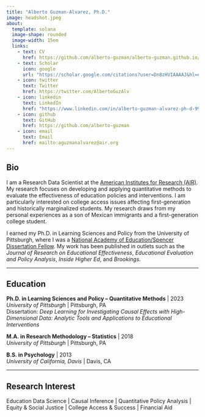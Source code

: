 ```yaml
---
title: "Alberto Guzman-Alvarez, Ph.D."
image: headshot.jpeg
about:
  template: solana
  image-shape: rounded
  image-width: 15em
  links:
    - text: CV
      href: https://github.com/alberto-guzman/alberto-guzman.github.io/blob/master/Alberto%20Guzman-Alvarez%20CV%200323.pdf
    - text: Scholar
      icon: google
      url: "https://scholar.google.com/citations?user=Dn8zHVIAAAAJ&hl=en"
    - icon: twitter
      text: Twitter
      href: https://twitter.com/AlbertoGuzAlv
    - icon: linkedin
      text: LinkedIn
      href: "https://www.linkedin.com/in/alberto-guzman-alvarez-ph-d-99239a5a/"
    - icon: github
      text: GitHub
      href: https://github.com/alberto-guzman
    - icon: email
      text: Email
      href: mailto:aguzmanalvarez@air.org
---
```


::: {.column-page}

## Bio

I am a Research Data Scientist at the [American Institutes for Research (AIR)](https://www.air.org/). My research focuses on developing and applying quantitative methods to evaluate the effectiveness of education policies and interventions. I am particularly interested on college access issues affecting first-generation and historically marginalized students. My research draws from my personal experiences as a son of Mexican immigrants and a first-generation college student.

I earned my Ph.D. in Learning Sciences and Policy from the University of Pittsburgh, where I was a [National Academy of Education/Spencer Dissertation Fellow](https://naeducation.org/2021-naed-spencer-dissertation-fellows/). My work has been published in outlets such as the *Journal of Research on Educational Effectiveness*, *Educational Evaluation and Policy Analysis*, *Inside Higher Ed*, and *Brookings.*

:::{#hero-heading}

***

## Education

<p></p>

**Ph.D. in Learning Sciences and Policy -- Quantitative Methods** | 2023 \
*University of Pittsburgh* | Pittsburgh, PA \
Dissertation: *Deep Learning for Investigating Causal Effects with High-Dimensional Data: Analytic Tools and Applications to Educational Interventions*

**M.A. in Research Methodology -- Statistics** | 2018 \
*University of Pittsburgh* | Pittsburgh, PA \

**B.S. in Psychology** | 2013 \
*University of California, Davis* | Davis, CA


<p></p>

:::

***


## Research Interest

Education Data Science | Causal Inference | Quantitative Policy Analysis | Equity & Social Justice | College Access & Success | Financial Aid

:::
